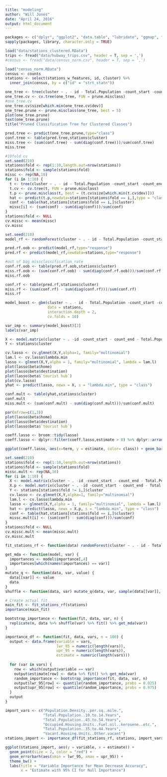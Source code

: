 ```yaml
---
title: "modeling"
author: "Will Jones"
date: "April 24, 2016"
output: html_document
---
```


```r
packages <- c("dplyr", "ggplot2", "data.table", "lubridate", "ggmap", "tree", "randomForest","gbm", "glmnet", "broom")
sapply(packages, library, character.only = TRUE)
```

```r
load("data/stations_clustered.RData")
trips <- fread("data/hubway_trips.csv", header = T, sep = ',')
#census <- fread("data/census_norm.csv", header = T, sep = ',')
```

```r
load("census_norm.RData")
census <- counts
stations <- select(stations_w_features, id, cluster) %>%
  inner_join(census, by = c("id" = "strt_statn"))
```


```r
one_tree <- tree(cluster ~ . - id - Total.Population -count_start -count_end, data = stations)
one_tree.cv <- cv.tree(one_tree, FUN = prune.misclass)
#one_tree.cv
one_tree.cv$size[which.min(one_tree.cv$dev)]
one_tree.prune <- prune.misclass(one_tree, best = 5)
plot(one_tree.prune)
text(one_tree.prune)
title("Pruned Classification Tree for Clustered Classes")

pred.tree <- predict(one_tree.prune,type="class")
conf.tree <- table(pred.tree,stations$cluster)
miss.tree <- (sum(conf.tree) - sum(diag(conf.tree)))/sum(conf.tree)
miss.tree

```

```r
#10fold cv
set.seed(210)
stations$fold <- rep(1:10,length.out=nrow(stations))
stations$fold <- sample(stations$fold)
missc <- rep(NA,10)
for (i in 1:10) {
  t <- tree(cluster ~ . - id - Total.Population -count_start -count_end -fold, data = stations[stations$fold != i,])
  t.cv <- cv.tree(t, FUN = prune.misclass)
  t.p <- prune.misclass(t, best = (t.cv$size[which.min(t.cv$dev)]))
  hat <- predict(t.p,newdata=stations[stations$fold == i,],type = "class")
  conf <- table(hat,stations[stations$fold == i,]$cluster)
  missc[i] <- (sum(conf) - sum(diag(conf)))/sum(conf)
} 
stations$fold <- NULL
cv.missc <- mean(missc)
cv.missc
```

```r
set.seed(210)
model_rf <- randomForest(cluster ~ . - id - Total.Population -count_start -count_end, data = stations, mtry = 9)

pred.rf.oob <- predict(model_rf,type="response")
pred.rf <- predict(model_rf,newdata=stations,type="response")

#out of bag missclassification rate
conf.rf.oob <- table(pred.rf.oob,stations$cluster)
miss.rf.oob <- (sum(conf.rf.oob) - sum(diag(conf.rf.oob)))/sum(conf.rf.oob)
miss.rf.oob

conf.rf <- table(pred.rf,stations$cluster)
miss.rf <- (sum(conf.rf) - sum(diag(conf.rf)))/sum(conf.rf)
miss.rf
```

```r
model_boost <- gbm(cluster ~ . - id - Total.Population -count_start -count_end, 
                   data = stations,
                   interaction.depth = 2,
                   cv.folds = 10)

var_imp <- summary(model_boost)[2]
labels(var_imp)
```


```r
X <- model.matrix(cluster ~ . -id -count_start - count_end - Total.Population, data = stations)[, -1]
Y <- stations$cluster

cv.lasso <- cv.glmnet(X,Y,alpha=1, family="multinomial")
lam.l <- cv.lasso$lambda.min
lasso <- glmnet(X,Y,alpha = 1, family="multinomial", lambda = lam.l)
plot(lasso$beta$home)
plot(lasso$beta$destination)
plot(lasso$beta$`tourist hub`)
plot(cv.lasso)
yhat <- predict(lasso, newx = X, s = "lambda.min", type = "class")

conf.mult <- table(yhat,stations$cluster)
conf.mult
miss.mult <- (sum(conf.mult) - sum(diag(conf.mult)))/sum(conf.mult)

par(mfrow=c(1,3))
plot(lasso$beta$home)
plot(lasso$beta$destination)
plot(lasso$beta$`tourist hub`)

coeff.lasso <- broom::tidy(lasso)
coeff.lasso <- dplyr::filter(coeff.lasso,estimate > 0) %>% dplyr::arrange(estimate)

ggplot(coeff.lasso, aes(x=term, y = estimate, color= class)) + geom_bar(stat = "identity") + geom_text(data = subset(coeff.lasso, estimate > 50),aes(term,estimate,label=term)) + theme(axis.text.x=element_blank()) + ggtitle("Multinomial Lasso Coefficients") + theme(plot.title=element_text(hjust=0.5))
```

```r
set.seed(210)
stations$fold <- rep(1:10,length.out=nrow(stations))
stations$fold <- sample(stations$fold)
missc.mult <- rep(NA,10)
for (i in 1:10) {
  X <- model.matrix(cluster ~ . -id -count_start - count_end - Total.Population, data = stations[stations$fold != i,])[, -1]
  X.p <- model.matrix(cluster ~ . -id -count_start - count_end - Total.Population, data = stations[stations$fold == i,])[, -1]
  Y <- stations[stations$fold != i,]$cluster
  cv.lasso <- cv.glmnet(X,Y,alpha=1, family="multinomial")
  lam.l <- cv.lasso$lambda.min
  lasso <- glmnet(X,Y,alpha = 1, family="multinomial", lambda = lam.l)
  hat <- predict(lasso, newx = X.p, s = "lambda.min", type = "class")
  conf <- table(hat,stations[stations$fold == i,]$cluster)
  missc.mult[i] <- (sum(conf) - sum(diag(conf)))/sum(conf)
} 
stations$fold <- NULL
cv.missc.mult <- mean(missc.mult)
cv.missc.mult
```




```r
fit_stations_rf <- function(data) randomForest(cluster ~ . - id - Total.Population, data = data, importance = TRUE)

get_mda <- function(model, var) {
  importances <- model$importance[,4]
  importances[which(names(importances) == var)]
}
mutate_q <- function(data, var, value) {
  data[[var]] <- value
  data
}
shuffle <- function(data, var) mutate_q(data, var, sample(data[[var]], nrow(data)))

# Create actual fit
main_fit <- fit_stations_rf(stations)
importance(main_fit)

bootstrap_importance <- function(fit, data, var, n) {
  replicate(n, data %>% shuffle(var) %>% fit() %>% get_mda(var))
}

importance_df <- function(fit, data, vars, n = 100) {
  output <- data.frame(variable = vars,
                       lwr_95 = numeric(length(vars)),
                       upr_95 = numeric(length(vars)),
                       estimate = numeric(length(vars)))
  
  for (var in vars) {
    row <- which(output$variable == var)
    output$estimate[row] <- data %>% fit() %>% get_mda(var)
    random_importance <- bootstrap_importance(fit, data, var, n)
    output$lwr_95[row] <- quantile(random_importance, probs = 0.025)
    output$upr_95[row] <- quantile(random_importance, probs = 0.975)
  }
  output
}

import_vars <- c("Population.Density..per.sq..mile.",
                 "Total.Population..10.to.14.Years",
                 "Total.Population..45.to.54.Years",
                 "Occupied.Housing.Units..Fuel.oil..kerosene..etc.",
                 "Total.Population..35.to.44.Years",
                 "Vacant.Housing.Units..Other.vacant")
stations_import <- importance_df(fit_stations_rf, stations, import_vars, n = 100)

ggplot(stations_import, aes(y = variable, x = estimate)) + 
  geom_point(size = 2, color = "red") + 
  geom_errorbarh(aes(xmin = lwr_95, xmax = upr_95)) + 
  theme_bw() + 
  labs(title = "Variable Importance for Mean Decrease Accuracy",
       x = "Estimate with 95% CI for Null Importance")
```
